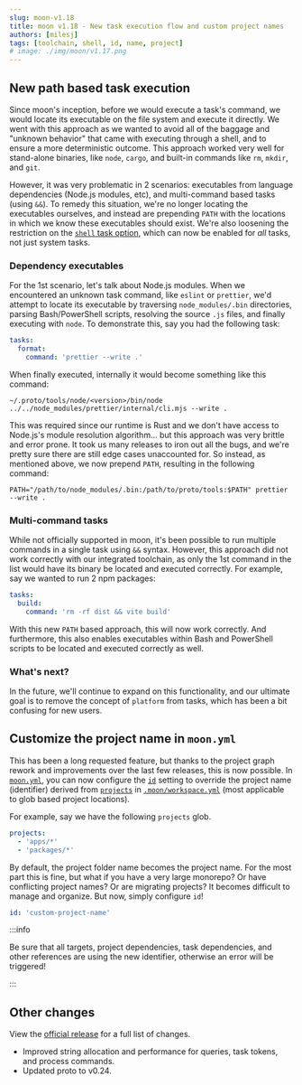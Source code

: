 ```yaml
---
slug: moon-v1.18
title: moon v1.18 - New task execution flow and custom project names
authors: [milesj]
tags: [toolchain, shell, id, name, project]
# image: ./img/moon/v1.17.png
---
```


<!--truncate-->

## New path based task execution

Since moon's inception, before we would execute a task's command, we would locate its executable on
the file system and execute it directly. We went with this approach as we wanted to avoid all of the
baggage and "unknown behavior" that came with executing through a shell, and to ensure a more
deterministic outcome. This approach worked very well for stand-alone binaries, like `node`,
`cargo`, and built-in commands like `rm`, `mkdir`, and `git`.

However, it was very problematic in 2 scenarios: executables from language dependencies (Node.js
modules, etc), and multi-command based tasks (using `&&`). To remedy this situation, we're no longer
locating the executables ourselves, and instead are prepending `PATH` with the locations in which we
know these executables should exist. We're also loosening the restriction on the
[`shell` task option](/docs/config/project#shell), which can now be enabled for _all_ tasks, not
just system tasks.

### Dependency executables

For the 1st scenario, let's talk about Node.js modules. When we encountered an unknown task command,
like `eslint` or `prettier`, we'd attempt to locate its executable by traversing `node_modules/.bin`
directories, parsing Bash/PowerShell scripts, resolving the source `.js` files, and finally
executing with `node`. To demonstrate this, say you had the following task:

```yaml title="moon.yml"
tasks:
  format:
    command: 'prettier --write .'
```

When finally executed, internally it would become something like this command:

```shell
~/.proto/tools/node/<version>/bin/node ../../node_modules/prettier/internal/cli.mjs --write .
```

This was required since our runtime is Rust and we don't have access to Node.js's module resolution
algorithm... but this approach was very brittle and error prone. It took us many releases to iron
out all the bugs, and we're pretty sure there are still edge cases unaccounted for. So instead, as
mentioned above, we now prepend `PATH`, resulting in the following command:

```shell
PATH="/path/to/node_modules/.bin:/path/to/proto/tools:$PATH" prettier --write .
```

### Multi-command tasks

While not officially supported in moon, it's been possible to run multiple commands in a single task
using `&&` syntax. However, this approach did not work correctly with our integrated toolchain, as
only the 1st command in the list would have its binary be located and executed correctly. For
example, say we wanted to run 2 npm packages:

```yaml title="moon.yml"
tasks:
  build:
    command: 'rm -rf dist && vite build'
```

With this new `PATH` based approach, this will now work correctly. And furthermore, this also
enables executables within Bash and PowerShell scripts to be located and executed correctly as well.

### What's next?

In the future, we'll continue to expand on this functionality, and our ultimate goal is to remove
the concept of `platform` from tasks, which has been a bit confusing for new users.

## Customize the project name in `moon.yml`

This has been a long requested feature, but thanks to the project graph rework and improvements over
the last few releases, this is now possible. In [`moon.yml`](/docs/config/project), you can now
configure the [`id`](/docs/config/project#id) setting to override the project name (identifier)
derived from [`projects`](/docs/config/workspace#projects) in
[`.moon/workspace.yml`](/docs/config/workspace) (most applicable to glob based project locations).

For example, say we have the following `projects` glob.

```yaml title=".moon/workspace.yml"
projects:
  - 'apps/*'
  - 'packages/*'
```

By default, the project folder name becomes the project name. For the most part this is fine, but
what if you have a very large monorepo? Or have conflicting project names? Or are migrating
projects? It becomes difficult to manage and organize. But now, simply configure `id`!

```yaml title="<project>/moon.yml"
id: 'custom-project-name'
```

:::info

Be sure that all targets, project dependencies, task dependencies, and other references are using
the new identifier, otherwise an error will be triggered!

:::

## Other changes

View the [official release](https://github.com/moonrepo/moon/releases/tag/v1.18.0) for a full list
of changes.

- Improved string allocation and performance for queries, task tokens, and process commands.
- Updated proto to v0.24.
